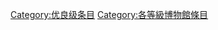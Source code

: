 {{catmore1|[[Wikipedia:博物馆专题|Wikipedia:博物馆专题]]}}
{{Articles by Quality|topic=博物館|project=博物館|format=toc}}
{{CategoryTOC}}
{{emptycat}}

[[Category:优良级条目|Category:优良级条目]]
[[Category:各等級博物館條目|Category:各等級博物館條目]]